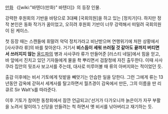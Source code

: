 [[만화]] 《[wiki:"바텐더(만화)" 바텐더]》의 등장 인물.

강력한 후원회의 기반을 바탕으로 3대째 [국회의원]을 하고 있는 [정치가]다. 하지만 정작 본인은 동화 작가가 꿈이었고, 오히려 후원회 기반이 너무 강력해서 떠밀려 국회의원이 된 케이스.

첫 등장 때는 스캔들에 휘말려 악덕 정치가라고 비난받으며 연행위기에 처한 상황에서 [사사쿠라 류]의 바를 찾아온다. 거기서 '''비스듬이 세워 쓰러질 것 같아도 끝까지 버티면서 쓰러지지 않는''' [[올드파]]의 병과 사사쿠라 류가 만들어준 [러스티 네일]에서 힘을 얻고, 바 앞에서 진치고 있던 기자들에게 물을 촥 뿌리면서 검찰청에 자진 출두한다. 이때 사사쿠라 집안의 뒷조사 보고서를 주는데, 대사로 미루어볼 때 류의 아버지와는 적이었던 듯.

출감 이후에는 비서 기토에게 텃밭을 빼앗기는 안습한 일을 당한다. 그런 그에게 류는 13년동안 감옥에 갇혀서 세계사를 탈고하면서 월츠경이 감옥에서 만든, 그의 이름을 딴 리큐르 Sir Walt's를 따라준다.

이후 기토가 참여한 동창회에서 잠깐 언급되고('선거가 다가오니까 늙은이가 자꾸 부활을 노려서 말이야.') 신당을 만들려는 척 하면서 옛 비서를 낚아버리고 재기하는 듯.
